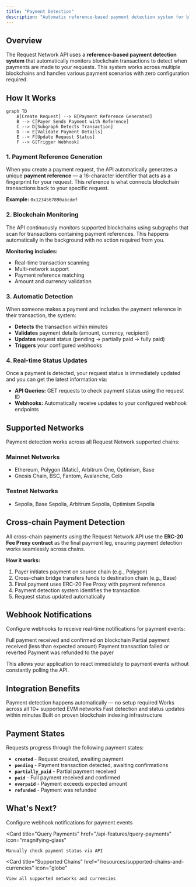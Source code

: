 ```yaml
---
title: "Payment Detection"
description: "Automatic reference-based payment detection system for blockchain transactions"
---
```


## Overview

The Request Network API uses a **reference-based payment detection system** that automatically monitors blockchain transactions to detect when payments are made to your requests. This system works across multiple blockchains and handles various payment scenarios with zero configuration required.

## How It Works

```mermaid
graph TD
    A[Create Request] --> B[Payment Reference Generated]
    B --> C[Payer Sends Payment with Reference]
    C --> D[Subgraph Detects Transaction]
    D --> E[Validate Payment Details]
    E --> F[Update Request Status]
    F --> G[Trigger Webhook]
```

### 1. Payment Reference Generation

When you create a payment request, the API automatically generates a unique **payment reference** — a 16-character identifier that acts as a fingerprint for your request. This reference is what connects blockchain transactions back to your specific request.

**Example:** `0x1234567890abcdef`

### 2. Blockchain Monitoring

The API continuously monitors supported blockchains using subgraphs that scan for transactions containing payment references. This happens automatically in the background with no action required from you.

**Monitoring includes:**
- Real-time transaction scanning
- Multi-network support
- Payment reference matching
- Amount and currency validation

### 3. Automatic Detection

When someone makes a payment and includes the payment reference in their transaction, the system:

- **Detects** the transaction within minutes
- **Validates** payment details (amount, currency, recipient)
- **Updates** request status (pending → partially paid → fully paid)
- **Triggers** your configured webhooks

### 4. Real-time Status Updates

Once a payment is detected, your request status is immediately updated and you can get the latest information via:

- **API Queries:** GET requests to check payment status using the request ID
- **Webhooks:** Automatically receive updates to your configured webhook endpoints

## Supported Networks

Payment detection works across all Request Network supported chains:

### Mainnet Networks
- Ethereum, Polygon (Matic), Arbitrum One, Optimism, Base
- Gnosis Chain, BSC, Fantom, Avalanche, Celo

### Testnet Networks
- Sepolia, Base Sepolia, Arbitrum Sepolia, Optimism Sepolia

## Cross-chain Payment Detection

All cross-chain payments using the Request Network API use the **ERC-20 Fee Proxy contract** as the final payment leg, ensuring payment detection works seamlessly across chains.

**How it works:**
1. Payer initiates payment on source chain (e.g., Polygon)
2. Cross-chain bridge transfers funds to destination chain (e.g., Base)
3. Final payment uses ERC-20 Fee Proxy with payment reference
4. Payment detection system identifies the transaction
5. Request status updated automatically

## Webhook Notifications

Configure webhooks to receive real-time notifications for payment events:

<CardGroup cols={2}>
  <Card title="Payment Confirmed" icon="circle-check">
    Full payment received and confirmed on blockchain
  </Card>
  
  <Card title="Payment Partial" icon="circle-half-stroke">
    Partial payment received (less than expected amount)
  </Card>
  
  <Card title="Payment Failed" icon="circle-xmark">
    Payment transaction failed or reverted
  </Card>
  
  <Card title="Payment Refunded" icon="rotate-left">
    Payment was refunded to the payer
  </Card>
</CardGroup>

This allows your application to react immediately to payment events without constantly polling the API.

## Integration Benefits

<CardGroup cols={2}>
  <Card title="Zero Configuration" icon="magic-wand-sparkles">
    Payment detection happens automatically — no setup required
  </Card>
  
  <Card title="Multi-blockchain" icon="link">
    Works across all 10+ supported EVM networks
  </Card>
  
  <Card title="Real-time Updates" icon="bolt">
    Fast detection and status updates within minutes
  </Card>
  
  <Card title="Reliable Infrastructure" icon="shield-check">
    Built on proven blockchain indexing infrastructure
  </Card>
</CardGroup>

## Payment States

Requests progress through the following payment states:

- **`created`** - Request created, awaiting payment
- **`pending`** - Payment transaction detected, awaiting confirmations
- **`partially_paid`** - Partial payment received
- **`paid`** - Full payment received and confirmed
- **`overpaid`** - Payment exceeds expected amount
- **`refunded`** - Payment was refunded

## What's Next?

<CardGroup cols={3}>
  <Card 
    title="Webhooks" 
    href="/api-features/webhooks-events"
    icon="webhook"
  >
    Configure webhook notifications for payment events
  </Card>
  
  <Card 
    title="Query Payments" 
    href="/api-features/query-payments"
    icon="magnifying-glass"
  >
    Manually check payment status via API
  </Card>
  
  <Card 
    title="Supported Chains" 
    href="/resources/supported-chains-and-currencies"
    icon="globe"
  >
    View all supported networks and currencies
  </Card>
</CardGroup>